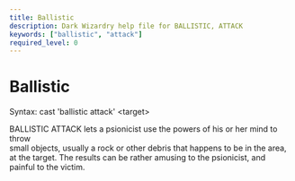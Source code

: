 ```yaml
---
title: Ballistic
description: Dark Wizardry help file for BALLISTIC, ATTACK
keywords: ["ballistic", "attack"]
required_level: 0
---
```


# Ballistic

Syntax: cast 'ballistic attack' \<target\>  

BALLISTIC ATTACK lets a psionicist use the powers of his or her mind to throw  
small objects, usually a rock or other debris that happens to be in the area,  
at the target.  The results can be rather amusing to the psionicist, and  
painful to the victim.